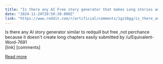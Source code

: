 ```yaml
---
title: "Is there any AI Free story generator that makes Long stories and chapter?"
date: "2024-11-24T20:50:30.000Z"
link: "https://www.reddit.com/r/artificial/comments/1gz16gg/is_there_any_ai_free_story_generator_that_makes/"
---
```


Is there any AI story generator similar to redquill but free ,not perchance because it doesn't create long chapters easily 
    submitted by    /u/Equivalent-Word-7691  
 [link]   [comments]

[Read more](https://www.reddit.com/r/artificial/comments/1gz16gg/is_there_any_ai_free_story_generator_that_makes/)

